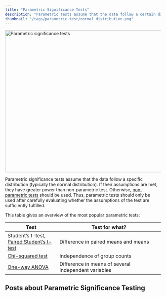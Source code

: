 ```yaml
---
title: "Parametric Significance Tests"
description: "Parametric tests assume that the data follow a certain distribution. Learn how to use the t-test, Chi-squared test, and ANOVA in R."
thumbnail: "/tags/parametric-test/normal_distribution.png"
---
```

<img src="normal_distribution.png" alt = "Parametric significance tests" width = "720" height = "460">

Parametric significance tests assume that the data follow a specific distribution (typically the normal distribution). If their assumptions are met, they have greater power than non-parametric test. Otherwise, [non-parametric tests](/tags/non-parametric-test/) should be used. Thus, parametric tests should only be used after carefully evaluating whether the assumptions of the test are sufficiently fulfilled.

This table gives an overview of the most popular parametric tests:

| Test | Test for what? |
|------|------------|
Student's t-test, [Paired Student's t-test](/post/statistical_test/signed_wilcox_rank_test/) | Difference in paired means and means | 
[Chi-squared test](/post/statistical_test/contingency_table_tests/) | Independence of group counts |
[One-way ANOVA](/post/statistical_test/anova_one_way/) | Difference in means of several independent variables

## Posts about Parametric Significance Testing

